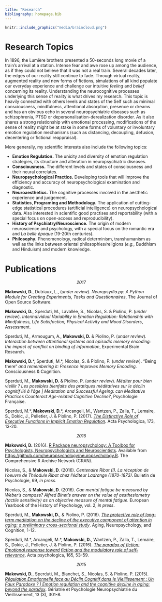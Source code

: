 ```yaml
---
title: "Research"
bibliography: homepage.bib
---
```



```r
knitr::include_graphics("media/braincloud.png")
```

# Research Topics


In 1896, the Lumière brothers presented a 50-seconds long movie of a train's arrival at a station. Intense fear and awe rose up among the audience, as if they could not believe that it was not a real train. Several decades later, the edges of our reality still continue to fade. Through virtual reality, augmented reality and new forms of fictions, simulations of all kind populate our everyday experience and challenge our intuitive *feeling* and *belief* concerning its reality. Understanding the neurocognitive processes underlying this sense of reality is what drives my research. This topic is heavily connected with others levels and states of the Self such as minimal consciousness, mindfulness, attentional absorption, presence or dreams and has an obvious echo in several neuropsychiatric diseases such as schizophrenia, PTSD or depersonalisation-derealization disorder. As it also shares a strong relationship with emotional processing, modifications of the sense of reality might be at stake in some forms of voluntary or involuntary emotion regulation mechanisms (such as distancing, decoupling, defusion, decentering or fictional reappraisal).


More generally, my scientific interests also include the following topics: 

- **Emotion Regulation.** The unicity and diversity of emotion regulation strategies, its structure and alteration in neuropsychiatric diseases.
- **Consciousness.** The different levels and states of consciousness and their neural correlates.
- **Neuropsychological Practice.** Developing tools that will improve the efficiency and accuracy of neuropsychological examination and diagnostic.
- **Neuroaesthetics.** The cognitive processes involved in the aesthetic experience and judgement.
- **Statistics, Programing and Methodology.** The application of cutting-edge statistical procedures (artificial intelligence) on neuropsychological data. Also interested in scientific good practises and reportability (with a special focus on open-access and reproducibility).
- **History of Psychiatry/Neuroscience.** The origin of modern neuroscience and psychology, with a special focus on the romantic era and *La belle époque* (19-20th centuries).
- **Philosophy.** Phenomenology, radical determinism, transhumanism as well as the links between oriental philosophies/religions (*e.g.,* Buddhism and Hinduism) and modern knowledge.


# Publications

<p align="center">*2017*</p>

**Makowski, D.**, Dutriaux, L., (*under review*). *Neuropsydia.py: A Python Module for Creating Experiments, Tasks and Questionnaires*, The Journal of Open Source Software.

**Makowski, D.**, Sperduti, M., Lavallée, S., Nicolas, S. & Piolino, P. (*under review*). *Interindividual Variability in Emotion Regulation: Relationship with Mindfulness, Life Satisfaction, Physical Activity and Mood Disorders*, Assessment.

Sperduti, M., Armougum, A., **Makowski, D.** & Piolino, P. (*under review*). *Interaction between attentional systems and episodic memory encoding: the impact of conflict on binding of information*, Experimental Brain Research.

**Makowski, D.**\*, Sperduti, M.\*, Nicolas, S. & Piolino, P. (*under review*). "Being there" *and remembering it: Presence improves Memory Encoding*. Consciousness & Cognition.

Sperduti, M., **Makowski, D.** & Piolino, P. (*under review*). *Méditer pour bien vieillir ? Les possibles bienfaits des pratiques méditatives sur le déclin cognitif lié à l’âge | Meditation and Successful Ageing: can Meditative Practices Counteract Age-related Cognitive Decline?*, Psychologie Française.

Sperduti, M.\*, **Makowski, D.**\*, Arcangeli, M., Wantzen, P., Zalla, T., Lemaire, S., Dokic, J., Pelletier, J. & Piolino, P. (2017). [*The Distinctive Role of Executive Functions in Implicit Emotion Regulation*](https://dominiquemakowski.github.io/papers/sperduti2017.pdf). Acta Psychologica, 173, 13-20.

<p align="center">*2016*</p>

**Makowski, D.** (2016). [R Package neuropsychology: A Toolbox for Psychologists, Neuropsychologists and Neuroscientists](https://cran.r-project.org/web/packages/neuropsychology/neuropsychology.pdf). Available from [https://github.com/neuropsychology/neuropsychology.R](https://github.com/neuropsychology/neuropsychology.R). The Comprehensive R Archive Network (CRAN).

Nicolas, S., & **Makowski, D**. (2016). *Centenaire Ribot (I). La réception de l'oeuvre de Théodule Ribot chez l'éditeur Ladrange (1870-1873)*. Bulletin de Psychologie, 69, *in press*.

Nicolas, S., & **Makowski, D**. (2016). *Can mental fatigue be measured by Weber's compass? Alfred Binet's answer on the value of aesthesiometry (tactile sensitivity) as an objective measure of mental fatigue.* European Yearbook of the History of Psychology, vol. 2, *in press*.

Sperduti, M., **Makowski, D.**, & Piolino, P. (2016). [*The protective role of long-term meditation on the decline of the executive component of attention in aging: a preliminary cross-sectional study*](https://dominiquemakowski.github.io/papers/sperduti2016b.pdf). Aging, Neuropsychology, and Cognition, 1-12.

Sperduti, M.\*, Arcangeli, M.\*, **Makowski, D.**, Wantzen, P., Zalla, T., Lemaire, S., Dokic, J., Pelletier, J. \& Piolino, P. (2016). [*The paradox of fiction: Emotional response toward fiction and the modulatory role of self-relevance*](https://dominiquemakowski.github.io/papers/sperduti2016.pdf). Acta psychologica, 165, 53-59.

<p align="center">*2015*</p>

**Makowski, D.**, Sperduti, M., Blanchet, S., Nicolas, S. & Piolino, P. (2015). [*Régulation Emotionnelle face au Déclin Cognitif dans le Vieillissement : Un Faux Paradoxe ? | Emotion regulation and the cognitive decline in aging: beyond the paradox*](https://dominiquemakowski.github.io/papers/makowski2015.pdf). Gériatrie et Psychologie Neuropsychiatrie du Vieillissement, 13 (3), 301-8.




